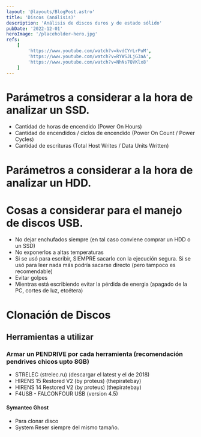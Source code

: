 ```yaml
---
layout: '@layouts/BlogPost.astro'
title: 'Discos (análisis)'
description: 'Análisis de discos duros y de estado sólido'
pubDate: '2022-12-01'
heroImage: '/placeholder-hero.jpg'
refs:
    [
        'https://www.youtube.com/watch?v=kvdCYrLrPuM',
        'https://www.youtube.com/watch?v=RYWSJLjG3aA',
        'https://www.youtube.com/watch?v=NhNs7QVKlx8'
    ]
---
```


# Parámetros a considerar a la hora de analizar un SSD.

-   Cantidad de horas de encendido (Power On Hours)
-   Cantidad de encendidos / ciclos de encendido (Power On Count / Power Cycles)
-   Cantidad de escrituras (Total Host Writes / Data Units Written)

# Parámetros a considerar a la hora de analizar un HDD.

# Cosas a considerar para el manejo de discos USB.

-   No dejar enchufados siempre (en tal caso conviene comprar un HDD o un SSD)
-   No exponerlos a altas temperaturas
-   Si se usó para escribir, SIEMPRE sacarlo con la ejecución segura. Si se usó para leer nada más podría sacarse directo (pero tampoco es recomendable)
-   Evitar golpes
-   Mientras está escribiendo evitar la pérdida de energia (apagado de la PC, cortes de luz, etcétera)

# Clonación de Discos

## Herramientas a utilizar

### Armar un PENDRIVE por cada herramienta (recomendación pendrives chicos upto 8GB)

-   STRELEC (strelec.ru) (descargar el latest y el de 2018)
-   HIRENS 15 Restored V2 (by proteus) (thepiratebay)
-   HIRENS 14 Restored V2 (by proteus) (thepiratebay)
-   F4USB - FALCONFOUR USB (version 4.5)

#### Symantec Ghost

-   Para clonar disco 
-   System Reser siempre del mismo tamaño.
